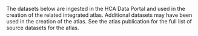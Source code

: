 The datasets below are ingested in the HCA Data Portal and used in the creation of the related integrated atlas. Additional datasets may have been used in the creation of the atlas. See the atlas publication for the full list of source datasets for the atlas.
